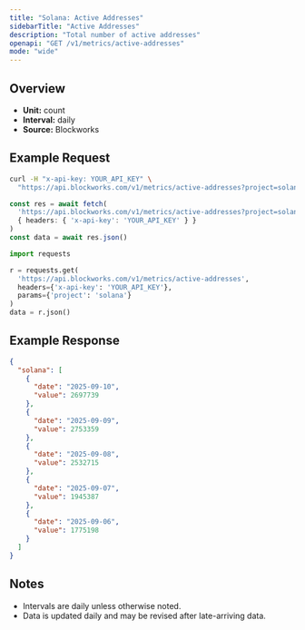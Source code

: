 ```yaml
---
title: "Solana: Active Addresses"
sidebarTitle: "Active Addresses"
description: "Total number of active addresses"
openapi: "GET /v1/metrics/active-addresses"
mode: "wide"
---
```


## Overview

- **Unit:** count
- **Interval:** daily
- **Source:** Blockworks

## Example Request

<CodeGroup>

```bash cURL
curl -H "x-api-key: YOUR_API_KEY" \
  "https://api.blockworks.com/v1/metrics/active-addresses?project=solana"
```

```typescript TypeScript
const res = await fetch(
  'https://api.blockworks.com/v1/metrics/active-addresses?project=solana',
  { headers: { 'x-api-key': 'YOUR_API_KEY' } }
)
const data = await res.json()
```

```python Python
import requests

r = requests.get(
  'https://api.blockworks.com/v1/metrics/active-addresses',
  headers={'x-api-key': 'YOUR_API_KEY'},
  params={'project': 'solana'}
)
data = r.json()
```

</CodeGroup>

## Example Response

```json
{
  "solana": [
    {
      "date": "2025-09-10",
      "value": 2697739
    },
    {
      "date": "2025-09-09",
      "value": 2753359
    },
    {
      "date": "2025-09-08",
      "value": 2532715
    },
    {
      "date": "2025-09-07",
      "value": 1945387
    },
    {
      "date": "2025-09-06",
      "value": 1775198
    }
  ]
}
```

## Notes
- Intervals are daily unless otherwise noted.
- Data is updated daily and may be revised after late-arriving data.